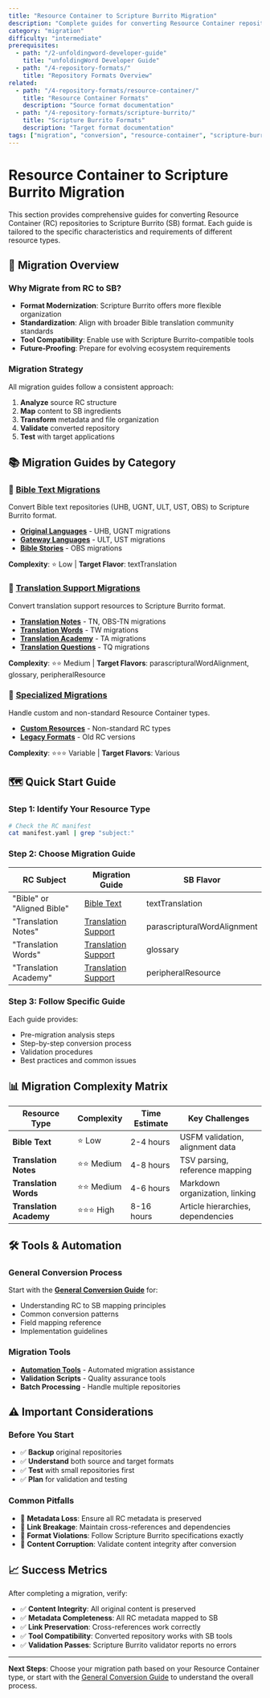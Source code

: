 ```yaml
---
title: "Resource Container to Scripture Burrito Migration"
description: "Complete guides for converting Resource Container repositories to Scripture Burrito format"
category: "migration"
difficulty: "intermediate"
prerequisites:
  - path: "/2-unfoldingword-developer-guide"
    title: "unfoldingWord Developer Guide"
  - path: "/4-repository-formats/"
    title: "Repository Formats Overview"
related:
  - path: "/4-repository-formats/resource-container/"
    title: "Resource Container Formats"
    description: "Source format documentation"
  - path: "/4-repository-formats/scripture-burrito/"
    title: "Scripture Burrito Formats"  
    description: "Target format documentation"
tags: ["migration", "conversion", "resource-container", "scripture-burrito"]
---
```


# Resource Container to Scripture Burrito Migration

This section provides comprehensive guides for converting Resource Container (RC) repositories to Scripture Burrito (SB) format. Each guide is tailored to the specific characteristics and requirements of different resource types.

## 🎯 **Migration Overview**

### **Why Migrate from RC to SB?**
- **Format Modernization**: Scripture Burrito offers more flexible organization
- **Standardization**: Align with broader Bible translation community standards
- **Tool Compatibility**: Enable use with Scripture Burrito-compatible tools
- **Future-Proofing**: Prepare for evolving ecosystem requirements

### **Migration Strategy**
All migration guides follow a consistent approach:
1. **Analyze** source RC structure
2. **Map** content to SB ingredients
3. **Transform** metadata and file organization
4. **Validate** converted repository
5. **Test** with target applications

## 📚 **Migration Guides by Category**

### **📖 [Bible Text Migrations](bible-text/)**
Convert Bible text repositories (UHB, UGNT, ULT, UST, OBS) to Scripture Burrito format.

- **[Original Languages](bible-text/original-languages)** - UHB, UGNT migrations
- **[Gateway Languages](bible-text/gateway-languages)** - ULT, UST migrations  
- **[Bible Stories](bible-text/bible-stories)** - OBS migrations

**Complexity**: ⭐ Low | **Target Flavor**: textTranslation

### **📝 [Translation Support Migrations](translation-support/)**
Convert translation support resources to Scripture Burrito format.

- **[Translation Notes](translation-support/translation-notes)** - TN, OBS-TN migrations
- **[Translation Words](translation-support/translation-words)** - TW migrations
- **[Translation Academy](translation-support/translation-academy)** - TA migrations
- **[Translation Questions](translation-support/translation-questions)** - TQ migrations

**Complexity**: ⭐⭐ Medium | **Target Flavors**: parascripturalWordAlignment, glossary, peripheralResource

### **🔧 [Specialized Migrations](specialized/)**
Handle custom and non-standard Resource Container types.

- **[Custom Resources](specialized/custom-resources)** - Non-standard RC types
- **[Legacy Formats](specialized/legacy-formats)** - Old RC versions

**Complexity**: ⭐⭐⭐ Variable | **Target Flavors**: Various

## 🗺️ **Quick Start Guide**

### **Step 1: Identify Your Resource Type**
```bash
# Check the RC manifest
cat manifest.yaml | grep "subject:"
```

### **Step 2: Choose Migration Guide**
| RC Subject | Migration Guide | SB Flavor |
|------------|-----------------|-----------|
| "Bible" or "Aligned Bible" | [Bible Text](bible-text/) | textTranslation |
| "Translation Notes" | [Translation Support](translation-support/translation-notes) | parascripturalWordAlignment |
| "Translation Words" | [Translation Support](translation-support/translation-words) | glossary |
| "Translation Academy" | [Translation Support](translation-support/translation-academy) | peripheralResource |

### **Step 3: Follow Specific Guide**
Each guide provides:
- Pre-migration analysis steps
- Step-by-step conversion process
- Validation procedures
- Best practices and common issues

## 📊 **Migration Complexity Matrix**

| Resource Type | Complexity | Time Estimate | Key Challenges |
|---------------|------------|---------------|----------------|
| **Bible Text** | ⭐ Low | 2-4 hours | USFM validation, alignment data |
| **Translation Notes** | ⭐⭐ Medium | 4-8 hours | TSV parsing, reference mapping |
| **Translation Words** | ⭐⭐ Medium | 4-6 hours | Markdown organization, linking |
| **Translation Academy** | ⭐⭐⭐ High | 8-16 hours | Article hierarchies, dependencies |

## 🛠️ **Tools & Automation**

### **General Conversion Process**
Start with the **[General Conversion Guide](general-conversion-guide)** for:
- Understanding RC to SB mapping principles
- Common conversion patterns
- Field mapping reference
- Implementation guidelines

### **Migration Tools**
- **[Automation Tools](../tools/)** - Automated migration assistance
- **Validation Scripts** - Quality assurance tools
- **Batch Processing** - Handle multiple repositories

## ⚠️ **Important Considerations**

### **Before You Start**
- ✅ **Backup** original repositories
- ✅ **Understand** both source and target formats
- ✅ **Test** with small repositories first
- ✅ **Plan** for validation and testing

### **Common Pitfalls**
- 🚫 **Metadata Loss**: Ensure all RC metadata is preserved
- 🚫 **Link Breakage**: Maintain cross-references and dependencies  
- 🚫 **Format Violations**: Follow Scripture Burrito specifications exactly
- 🚫 **Content Corruption**: Validate content integrity after conversion

## 📈 **Success Metrics**

After completing a migration, verify:

- ✅ **Content Integrity**: All original content is preserved
- ✅ **Metadata Completeness**: All RC metadata mapped to SB
- ✅ **Link Preservation**: Cross-references work correctly
- ✅ **Tool Compatibility**: Converted repository works with SB tools
- ✅ **Validation Passes**: Scripture Burrito validator reports no errors

---

**Next Steps**: Choose your migration path based on your Resource Container type, or start with the [General Conversion Guide](general-conversion-guide) to understand the overall process.

